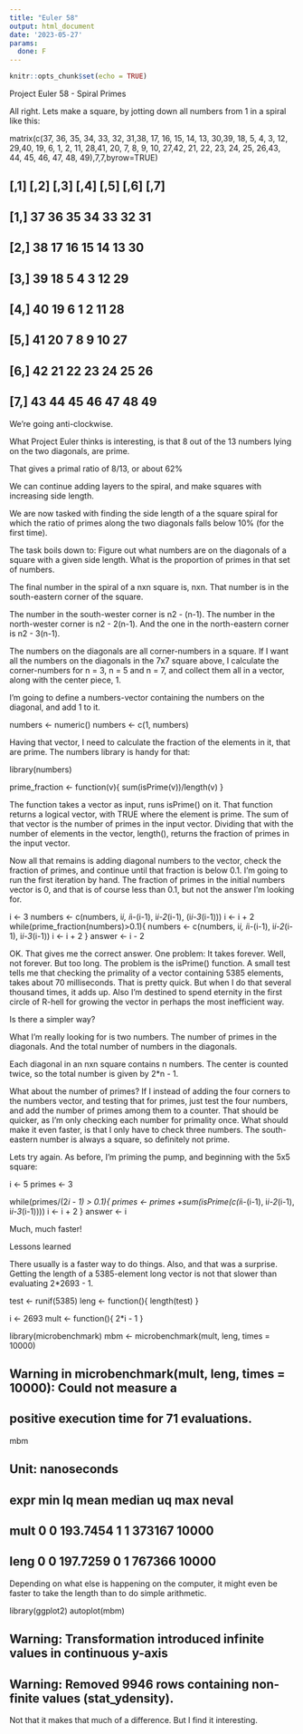 ```yaml
---
title: "Euler 58"
output: html_document
date: '2023-05-27'
params:
  done: F
---
```


```r
knitr::opts_chunk$set(echo = TRUE)
```

Project Euler 58 - Spiral Primes

All right. Lets make a square, by jotting down all numbers from 1 in a spiral like this:

matrix(c(37, 36, 35, 34, 33, 32, 31,38, 17, 16, 15, 14, 13, 30,39, 18,  5,  4,  3, 12, 29,40, 19,  6,  1,  2, 11, 28,41, 20,  7,  8,  9, 10, 27,42, 21, 22, 23, 24, 25, 26,43, 44, 45, 46, 47, 48, 49),7,7,byrow=TRUE)

##      [,1] [,2] [,3] [,4] [,5] [,6] [,7]
## [1,]   37   36   35   34   33   32   31
## [2,]   38   17   16   15   14   13   30
## [3,]   39   18    5    4    3   12   29
## [4,]   40   19    6    1    2   11   28
## [5,]   41   20    7    8    9   10   27
## [6,]   42   21   22   23   24   25   26
## [7,]   43   44   45   46   47   48   49


We're going anti-clockwise.

What Project Euler thinks is interesting, is that 8 out of the 13 numbers lying on the two diagonals, are prime.

That gives a primal ratio of 8/13, or about 62%

We can continue adding layers to the spiral, and make squares with increasing side length.

We are now tasked with finding the side length of a the square spiral for which the ratio of primes along the two diagonals falls below 10% (for the first time).

The task boils down to: Figure out what numbers are on the diagonals of a square with a given side length. What is the proportion of primes in that set of numbers.

The final number in the spiral of a nxn square is, nxn. That number is in the south-eastern corner of the square.

The number in the south-wester corner is n2 - (n-1). The number in the north-wester corner is n2 - 2(n-1). And the one in the north-eastern corner is n2 - 3(n-1).

The numbers on the diagonals are all corner-numbers in a square. If I want all the numbers on the diagonals in the 7x7 square above, I calculate the corner-numbers for n = 3, n = 5 and n = 7, and collect them all in a vector, along with the center piece, 1.

I'm going to define a numbers-vector containing the numbers on the diagonal, and add 1 to it.

numbers <- numeric()
numbers <- c(1, numbers)


Having that vector, I need to calculate the fraction of the elements in it, that are prime. The numbers library is handy for that:

library(numbers)

prime_fraction <- function(v){
  sum(isPrime(v))/length(v)
}


The function takes a vector as input, runs isPrime() on it. That function returns a logical vector, with TRUE where the element is prime. The sum of that vector is the number of primes in the input vector. Dividing that with the number of elements in the vector, length(), returns the fraction of primes in the input vector.

Now all that remains is adding diagonal numbers to the vector, check the fraction of primes, and continue until that fraction is below 0.1. I'm going to run the first iteration by hand. The fraction of primes in the initial numbers vector is 0, and that is of course less than 0.1, but not the answer I'm looking for.

i <- 3
numbers <- c(numbers, i*i, i*i-(i-1), i*i-2*(i-1), (i*i-3*(i-1)))
i <- i + 2
while(prime_fraction(numbers)>0.1){
  numbers <- c(numbers, i*i, i*i-(i-1), i*i-2*(i-1), i*i-3*(i-1))
  i <- i + 2
}
answer <- i - 2


OK. That gives me the correct answer. One problem: It takes forever. Well, not forever. But too long. The problem is the isPrime() function. A small test tells me that checking the primality of a vector containing 5385 elements, takes about 70 milliseconds. That is pretty quick. But when I do that several thousand times, it adds up.
Also I'm destined to spend eternity in the first circle of R-hell for growing the vector in perhaps the most inefficient way.

Is there a simpler way?

What I'm really looking for is two numbers. The number of primes in the diagonals. And the total number of numbers in the diagonals.

Each diagonal in an nxn square contains n numbers. The center is counted twice, so the total number is given by 2*n - 1.

What about the number of primes? If I instead of adding the four corners to the numbers vector, and testing that for primes, just test the four numbers, and add the number of primes among them to a counter. That should be quicker, as I'm only checking each number for primality once. What should make it even faster, is that I only have to check three numbers. The south-eastern number is always a square, so definitely not prime.

Lets try again. As before, I'm priming the pump, and beginning with the 5x5 square:

i <- 5
primes <- 3

while(primes/(2*i - 1) > 0.1){
  primes <- primes +sum(isPrime(c(i*i-(i-1), i*i-2*(i-1), i*i-3*(i-1))))
  i <- i + 2
}
answer <- i


Much, much faster!

Lessons learned

There usually is a faster way to do things. Also, and that was a surprise. Getting the length of a 5385-element long vector is not that slower than evaluating 2*2693 - 1.

test <- runif(5385)
leng <- function(){
  length(test)
}

i <- 2693
mult <- function(){
  2*i - 1
}

library(microbenchmark)
mbm <- microbenchmark(mult, leng, times = 10000)

## Warning in microbenchmark(mult, leng, times = 10000): Could not measure a
## positive execution time for 71 evaluations.

mbm

## Unit: nanoseconds
##  expr min lq     mean median uq    max neval
##  mult   0  0 193.7454      1  1 373167 10000
##  leng   0  0 197.7259      0  1 767366 10000


Depending on what else is happening on the computer, it might even be faster to take the length than to do simple arithmetic.

library(ggplot2)
autoplot(mbm)

## Warning: Transformation introduced infinite values in continuous y-axis

## Warning: Removed 9946 rows containing non-finite values (stat_ydensity).


Not that it makes that much of a difference. But I find it interesting.